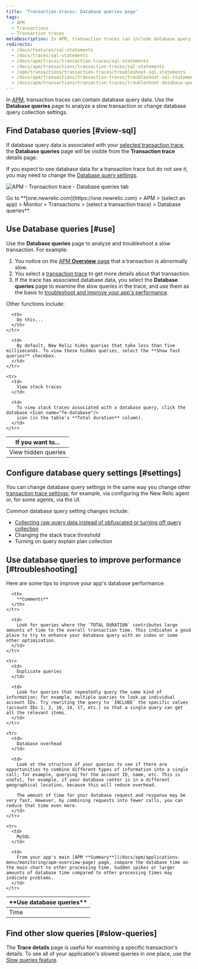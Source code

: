 ```yaml
---
title: 'Transaction traces: Database queries page'
tags:
  - APM
  - Transactions
  - Transaction traces
metaDescription: In APM, transaction traces can include database query data, which gives you deeper insight into performance issues.
redirects:
  - /docs/features/sql-statements
  - /docs/traces/sql-statements
  - /docs/apm/traces/transaction-traces/sql-statements
  - /docs/apm/transactions/transaction-traces/sql-statements
  - /apm/transactions/transaction-traces/troubleshoot-sql-statements
  - /docs/apm/transactions/transaction-traces/troubleshoot-sql-statements
  - /docs/apm/transactions/transaction-traces/troubleshoot-database-queries
---
```


In [APM](/docs/apm/new-relic-apm/getting-started/welcome-new-relic-apm), transaction traces can contain database query data. Use the **Database queries** page to analyze a slow transaction or change database query collection settings.

## Find Database queries [#view-sql]

If database query data is associated with your [selected transaction trace](/docs/apm/transactions/transaction-traces/transaction-traces#find-view), the **Database queries** page will be visible from the **Transaction trace** details page.

If you expect to see database data for a transaction trace but do not see it, you may need to change the [Database query settings](#settings).

![APM - Transaction trace - Database queries tab](./images/APM-transaction-trace-database-queries.png "APM-transaction-trace-database-queries.png")

<figcaption>
  Go to **[one.newrelic.com](https://one.newrelic.com) > APM > (select an app) > Monitor > Transactions > (select a transaction trace) > Database queries**.
</figcaption>

## Use Database queries [#use]

Use the **Database queries** page to analyze and troubleshoot a slow transaction. For example:

1. You notice on the [APM **Overview** page](/docs/apm/applications-menu/monitoring/apm-overview-page) that a transaction is abnormally slow.
2. You select a [transaction trace](/docs/apm/transactions/transaction-traces/transaction-traces) to get more details about that transaction.
3. If the trace has associated database data, you select the **Database queries** page to examine the slow queries in the trace, and use them as the basis to [troubleshoot and improve your app's performance](#troubleshooting).

Other functions include:

<table>
  <thead>
    <tr>
      <th style={{ width: "200px" }}>
        If you want to...
      </th>

      <th>
        Do this...
      </th>
    </tr>
  </thead>

  <tbody>
    <tr>
      <td>
        View hidden queries
      </td>

      <td>
        By default, New Relic hides queries that take less than five milliseconds. To view these hidden queries, select the **Show fast queries** checkbox.
      </td>
    </tr>

    <tr>
      <td>
        View stack traces
      </td>

      <td>
        To view stack traces associated with a database query, click the database <Icon name="fe-database"/>
        icon (in the table's **Total duration** column).
      </td>
    </tr>
  </tbody>
</table>

## Configure database query settings [#settings]

You can change database query settings in the same way you change other [transaction trace settings](/docs/apm/transactions/transaction-traces/configure-transaction-traces); for example, via configuring the New Relic agent or, for some agents, via the UI.

Common database query setting changes include:

* [Collecting raw query data instead of obfuscated or turning off query collection](/docs/apm/transactions/transaction-traces/configure-transaction-traces#record-sql)
* Changing the stack trace threshold
* Turning on query explain plan collection

## Use database queries to improve performance [#troubleshooting]

Here are some tips to improve your app's database performance:

<table>
  <thead>
    <tr>
      <th style={{ width: "200px" }}>
        **Use database queries**
      </th>

      <th>
        **Comments**
      </th>
    </tr>
  </thead>

  <tbody>
    <tr>
      <td>
        Time
      </td>

      <td>
        Look for queries where the `TOTAL DURATION` contributes large amounts of time to the overall transaction time. This indicates a good place to try to enhance your database query with an index or some other optimization.
      </td>
    </tr>

    <tr>
      <td>
        Duplicate queries
      </td>

      <td>
        Look for queries that repeatedly query the same kind of information; for example, multiple queries to look up individual account IDs. Try rewriting the query to `INCLUDE` the specific values (account IDs 1, 2, 10, 14, 17, etc.) so that a single query can get all the relevant items.
      </td>
    </tr>

    <tr>
      <td>
        Database overhead
      </td>

      <td>
        Look at the structure of your queries to see if there are opportunities to combine different types of information into a single call; for example, querying for the account ID, name, etc. This is useful, for example, if your database center is in a different geographical location, because this will reduce overhead.

        The amount of time for your database request and response may be very fast. However, by combining requests into fewer calls, you can reduce that time even more.
      </td>
    </tr>

    <tr>
      <td>
        MySQL
      </td>

      <td>
        From your app's main [APM **Summary**](/docs/apm/applications-menu/monitoring/apm-overview-page) page, compare the database time on the main chart to other processing time. Sudden spikes or larger amounts of database time compared to other processing times may indicate problems.
      </td>
    </tr>
  </tbody>
</table>

## Find other slow queries [#slow-queries]

The **Trace details** page is useful for examining a specific transaction's details. To see all of your application's slowest queries in one place, use the [Slow queries feature](/docs/apm/applications-menu/monitoring/viewing-slow-query-details).

